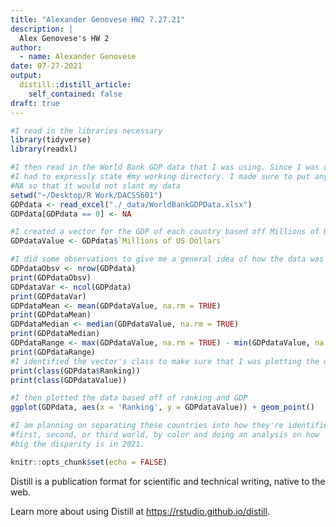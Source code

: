 ```yaml
---
title: "Alexander Genovese HW2 7.27.21"
description: |
  Alex Genovese's HW 2
author:
  - name: Alexander Genovese
date: 07-27-2021
output:
  distill::distill_article:
    self_contained: false
draft: true
---
```

```r
#I read in the libraries necessary
library(tidyverse)
library(readxl)

#I then read in the World Bank GDP data that I was using. Since I was on a Mac, 
#I had to expressly state #my working directory. I made sure to put any 0s as 
#NA so that it would not slant my data
setwd("~/Desktop/R Work/DACSS601")
GDPdata <- read_excel("./_data/WorldBankGDPData.xlsx")
GDPdata[GDPdata == 0] <- NA

#I created a vector for the GDP of each country based off Millions of US Dollars
GDPdataValue <- GDPdata$`Millions of US Dollars`

#I did some observations to give me a general idea of how the data was looking
GDPdataObsv <- nrow(GDPdata)
print(GDPdataObsv)
GDPdataVar <- ncol(GDPdata)
print(GDPdataVar)
GDPdataMean <- mean(GDPdataValue, na.rm = TRUE)
print(GDPdataMean)
GDPdataMedian <- median(GDPdataValue, na.rm = TRUE)
print(GDPdataMedian)
GDPdataRange <- max(GDPdataValue, na.rm = TRUE) - min(GDPdataValue, na.rm = TRUE)
print(GDPdataRange)
#I identified the vector's class to make sure that I was plotting the data well
print(class(GDPdata$Ranking))
print(class(GDPdataValue))

#I then plotted the data based off of ranking and GDP
ggplot(GDPdata, aes(x = 'Ranking', y = GDPdataValue)) + geom_point()

#I am planning on separating these countries into how they're identified, 
#first, second, or third world, by color and doing an analysis on how 
#big the disparity is in 2021.
```

```r
knitr::opts_chunk$set(echo = FALSE)
```

Distill is a publication format for scientific and technical writing, native to the web.

Learn more about using Distill at <https://rstudio.github.io/distill>.


